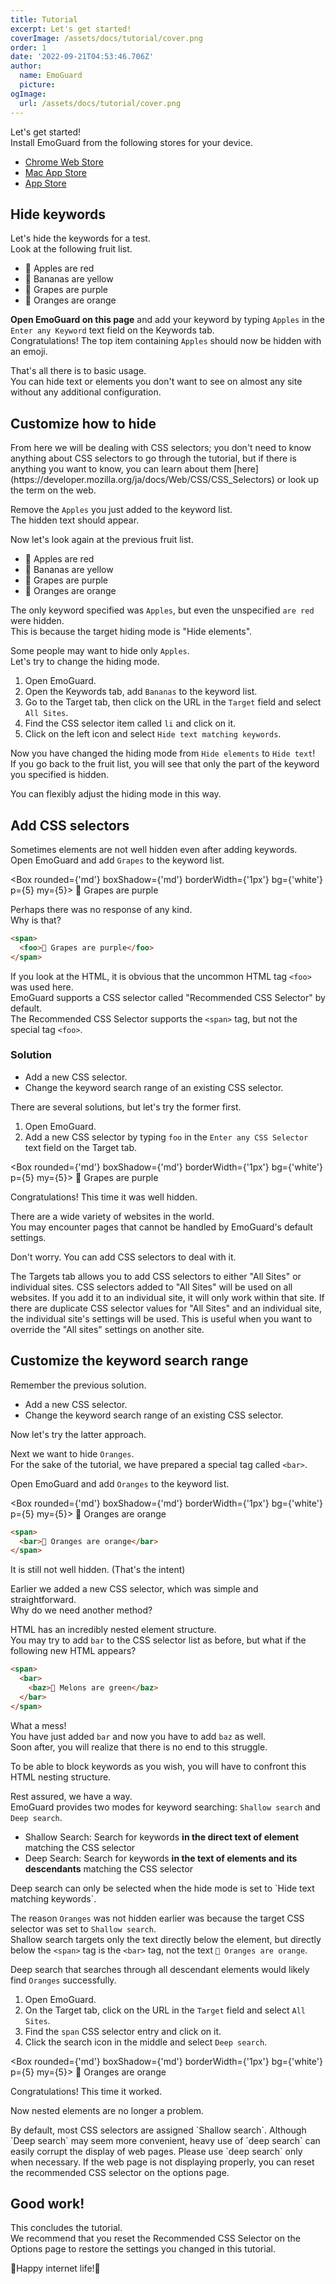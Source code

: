 ```yaml
---
title: Tutorial
excerpt: Let's get started!
coverImage: /assets/docs/tutorial/cover.png
order: 1
date: '2022-09-21T04:53:46.706Z'
author:
  name: EmoGuard
  picture:
ogImage:
  url: /assets/docs/tutorial/cover.png
---
```


Let's get started!  
Install EmoGuard from the following stores for your device.

- [Chrome Web Store]()
- [Mac App Store]()
- [App Store]()

## Hide keywords

Let's hide the keywords for a test.  
Look at the following fruit list.

- 🍎 Apples are red
- 🍌 Bananas are yellow
- 🍇 Grapes are purple
- 🍊 Oranges are orange

**Open EmoGuard on this page** and add your keyword by typing `Apples` in the `Enter any Keyword` text field on the Keywords tab.  
Congratulations! The top item containing `Apples` should now be hidden with an emoji.

That's all there is to basic usage.  
You can hide text or elements you don't want to see on almost any site without any additional configuration.

## Customize how to hide

<Alert status="info" variant="left-accent" my={5}>
  <AlertIcon />
  From here we will be dealing with CSS selectors; you don't need to know anything about CSS selectors to go through the
  tutorial, but if there is anything you want to know, you can learn about them [here](https://developer.mozilla.org/ja/docs/Web/CSS/CSS_Selectors)
  or look up the term on the web.
</Alert>

Remove the `Apples` you just added to the keyword list.  
The hidden text should appear.

Now let's look again at the previous fruit list.

- 🍎 Apples are red
- 🍌 Bananas are yellow
- 🍇 Grapes are purple
- 🍊 Oranges are orange

The only keyword specified was `Apples`, but even the unspecified `are red` were hidden.  
This is because the target hiding mode is "Hide elements".

Some people may want to hide only `Apples`.  
Let's try to change the hiding mode.

1. Open EmoGuard.
2. Open the Keywords tab, add `Bananas` to the keyword list.
3. Go to the Target tab, then click on the URL in the `Target` field and select `All Sites`.
4. Find the CSS selector item called `li` and click on it.
5. Click on the left icon and select `Hide text matching keywords`.

Now you have changed the hiding mode from `Hide elements` to `Hide text`!  
If you go back to the fruit list, you will see that only the part of the keyword you specified is hidden.

You can flexibly adjust the hiding mode in this way.

## Add CSS selectors

Sometimes elements are not well hidden even after adding keywords.  
Open EmoGuard and add `Grapes` to the keyword list.

<Box rounded={'md'} boxShadow={'md'} borderWidth={'1px'} bg={'white'} p={5} my={5}>
  <span>
    <foo>🍇 Grapes are purple</foo>
  </span>
</Box>

Perhaps there was no response of any kind.  
Why is that?

```html
<span>
  <foo>🍇 Grapes are purple</foo>
</span>
```

If you look at the HTML, it is obvious that the uncommon HTML tag `<foo>` was used here.  
EmoGuard supports a CSS selector called "Recommended CSS Selector" by default.  
The Recommended CSS Selector supports the `<span>` tag, but not the special tag `<foo>`.

### Solution

- Add a new CSS selector.
- Change the keyword search range of an existing CSS selector.

There are several solutions, but let's try the former first.

1. Open EmoGuard.
2. Add a new CSS selector by typing `foo` in the `Enter any CSS Selector` text field on the Target tab.

<Box rounded={'md'} boxShadow={'md'} borderWidth={'1px'} bg={'white'} p={5} my={5}>
  <span>
    <foo>🍇 Grapes are purple</foo>
  </span>
</Box>

Congratulations! This time it was well hidden.

There are a wide variety of websites in the world.  
You may encounter pages that cannot be handled by EmoGuard's default settings.

Don't worry. You can add CSS selectors to deal with it.

<Alert status="info" variant="left-accent" my={5}>
  <AlertIcon />
  The Targets tab allows you to add CSS selectors to either "All Sites" or individual sites. CSS selectors added to "All
  Sites" will be used on all websites. If you add it to an individual site, it will only work within that site.
</Alert>

<Alert status="info" variant="left-accent" my={5}>
  <AlertIcon />
  If there are duplicate CSS selector values for "All Sites" and an individual site, the individual site's settings will
  be used. This is useful when you want to override the "All sites" settings on another site.
</Alert>

## Customize the keyword search range

Remember the previous solution.

- Add a new CSS selector.
- Change the keyword search range of an existing CSS selector.

Now let's try the latter approach.

Next we want to hide `Oranges`.  
For the sake of the tutorial, we have prepared a special tag called `<bar>`.

Open EmoGuard and add `Oranges` to the keyword list.

<Box rounded={'md'} boxShadow={'md'} borderWidth={'1px'} bg={'white'} p={5} my={5}>
  <span>
    <bar>🍊 Oranges are orange</bar>
  </span>
</Box>

```html
<span>
  <bar>🍊 Oranges are orange</bar>
</span>
```

It is still not well hidden. (That's the intent)

Earlier we added a new CSS selector, which was simple and straightforward.  
Why do we need another method?

HTML has an incredibly nested element structure.  
You may try to add `bar` to the CSS selector list as before, but what if the following new HTML appears?

```html
<span>
  <bar>
    <baz>🍈 Melons are green</baz>
  </bar>
</span>
```

What a mess!  
You have just added `bar` and now you have to add `baz` as well.  
Soon after, you will realize that there is no end to this struggle.

To be able to block keywords as you wish, you will have to confront this HTML nesting structure.

Rest assured, we have a way.  
EmoGuard provides two modes for keyword searching: `Shallow search` and `Deep search`.

- Shallow Search: Search for keywords **in the direct text of element** matching the CSS selector
- Deep Search: Search for keywords **in the text of elements and its descendants** matching the CSS selector

<Alert status="info" variant="left-accent" my={5}>
  <AlertIcon />
  Deep search can only be selected when the hide mode is set to `Hide text matching keywords`.
</Alert>

The reason `Oranges` was not hidden earlier was because the target CSS selector was set to `Shallow search`.  
Shallow search targets only the text directly below the element, but directly below the `<span>` tag is the `<bar>` tag, not the text `🍊 Oranges are orange`.

Deep search that searches through all descendant elements would likely find `Oranges` successfully.

1. Open EmoGuard.
2. On the Target tab, click on the URL in the `Target` field and select `All Sites`.
3. Find the `span` CSS selector entry and click on it.
4. Click the search icon in the middle and select `Deep search`.

<Box rounded={'md'} boxShadow={'md'} borderWidth={'1px'} bg={'white'} p={5} my={5}>
  <span>
    <foo>🍊 Oranges are orange</foo>
  </span>
</Box>

Congratulations! This time it worked.

Now nested elements are no longer a problem.

<Alert status="warning" variant="left-accent" my={5}>
  <AlertIcon />
  By default, most CSS selectors are assigned `Shallow search`. Although `Deep search` may seem more convenient, heavy use
  of `deep search` can easily corrupt the display of web pages. Please use `deep search` only when necessary.
</Alert>

<Alert status="info" variant="left-accent" my={5}>
  <AlertIcon />
  If the web page is not displaying properly, you can reset the recommended CSS selector on the options page.
</Alert>

## Good work!

This concludes the tutorial.  
We recommend that you reset the Recommended CSS Selector on the Options page to restore the settings you changed in this tutorial.

🎉Happy internet life!🎉
